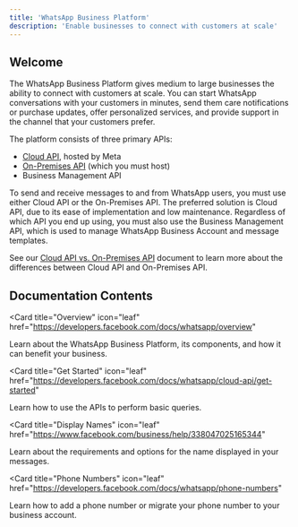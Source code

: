 ```yaml
---
title: 'WhatsApp Business Platform'
description: 'Enable businesses to connect with customers at scale'
---
```


## Welcome
The WhatsApp Business Platform gives medium to large businesses the ability to connect with customers at scale. You can start WhatsApp conversations with your customers in minutes, send them care notifications or purchase updates, offer personalized services, and provide support in the channel that your customers prefer.

The platform consists of three primary APIs:

* [Cloud API](https://developers.facebook.com/docs/whatsapp/cloud-api), hosted by Meta
* [On-Premises API](https://developers.facebook.com/docs/whatsapp/on-premises) (which you must host)
* Business Management API

To send and receive messages to and from WhatsApp users, you must use either Cloud API or the On-Premises API. The preferred solution is Cloud API, due to its ease of implementation and low maintenance. Regardless of which API you end up using, you must also use the Business Management API, which is used to manage WhatsApp Business Account and message templates.

See our [Cloud API vs. On-Premises API](https://developers.facebook.com/docs/whatsapp/cloud-vs-onprem) document to learn more about the differences between Cloud API and On-Premises API.


## Documentation Contents

<Card
  title="Overview"
  icon="leaf"
  href="https://developers.facebook.com/docs/whatsapp/overview"
>
  Learn about the WhatsApp Business Platform, its components, and how it can benefit your business.
</Card>

<Card
  title="Get Started"
  icon="leaf"
  href="https://developers.facebook.com/docs/whatsapp/cloud-api/get-started"
>
  Learn how to use the APIs to perform basic queries.
</Card>


<Card
  title="Display Names"
  icon="leaf"
  href="https://www.facebook.com/business/help/338047025165344"
>
  Learn about the requirements and options for the name displayed in your messages.
</Card>



<Card
  title="Phone Numbers"
  icon="leaf"
  href="https://developers.facebook.com/docs/whatsapp/phone-numbers"
>
  Learn how to add a phone number or migrate your phone number to your business account.
</Card>